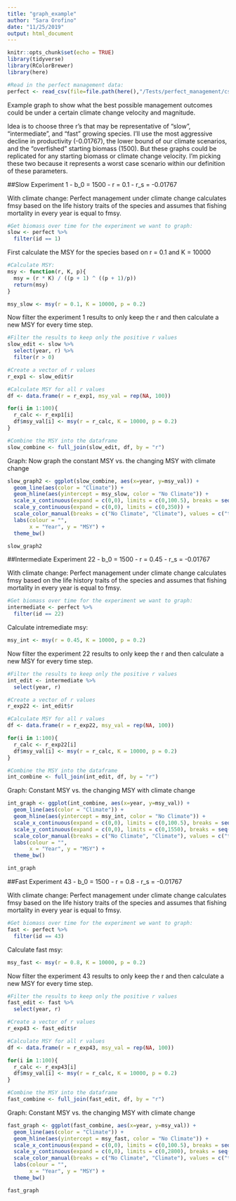 ```yaml
---
title: "graph_example"
author: "Sara Orofino"
date: "11/25/2019"
output: html_document
---
```


```r
knitr::opts_chunk$set(echo = TRUE)
library(tidyverse)
library(RColorBrewer)
library(here)

#Read in the perfect management data:
perfect <- read_csv(file=file.path(here(),"/Tests/perfect_management/csv_results/perfect.csv"))
```

Example graph to show what the best possible management outcomes could be under a certain climate change velocity and magnitude.

Idea is to choose three r's that may be representative of "slow", "intermediate", and "fast" growing species. I'll use the most aggressive decline in productivity (-0.01767), the lower bound of our climate scenarios, and the "overfished" starting biomass (1500). But these graphs could be replicated for any starting biomass or climate change velocity. I'm picking these two because it represents a worst case scenario within our definition of these parameters.

##Slow 
Experiment 1
 - b_0 = 1500
 - r = 0.1
 - r_s = -0.01767

With climate change: Perfect management under climate change calculates fmsy based on the life history traits of the species and assumes that fishing mortality in every year is equal to fmsy. 
```r
#Get biomass over time for the experiment we want to graph:
slow <- perfect %>% 
  filter(id == 1)

```

First calculate the MSY for the species based on r = 0.1 and K = 10000
```r
#Calculate MSY:
msy <- function(r, K, p){
  msy = (r * K) / ((p + 1) ^ ((p + 1)/p))
  return(msy)
}

msy_slow <- msy(r = 0.1, K = 10000, p = 0.2)

```

Now filter the experiment 1 results to only keep the r and then calculate a new MSY for every time step. 
```r
#Filter the results to keep only the positive r values
slow_edit <- slow %>% 
  select(year, r) %>% 
  filter(r > 0)

#Create a vector of r values
r_exp1 <- slow_edit$r

#Calculate MSY for all r values
df <- data.frame(r = r_exp1, msy_val = rep(NA, 100))

for(i in 1:100){
  r_calc <- r_exp1[i]
  df$msy_val[i] <- msy(r = r_calc, K = 10000, p = 0.2)
}

#Combine the MSY into the dataframe 
slow_combine <- full_join(slow_edit, df, by = "r")
```

Graph: Now graph the constant MSY vs. the changing MSY with climate change 
```r

slow_graph2 <- ggplot(slow_combine, aes(x=year, y=msy_val)) +
  geom_line(aes(color = "Climate")) +
  geom_hline(aes(yintercept = msy_slow, color = "No Climate")) + 
  scale_x_continuous(expand = c(0,0), limits = c(0,100.5), breaks = seq(0,100, by = 20)) +
  scale_y_continuous(expand = c(0,0), limits = c(0,350)) + 
  scale_color_manual(breaks = c("No Climate", "Climate"), values = c("tomato3", "forestgreen")) +
  labs(colour = "",
       x = "Year", y = "MSY") +
  theme_bw() 

slow_graph2
```


##Intermediate
Experiment 22
 - b_0 = 1500
 - r = 0.45
 - r_s = -0.01767

With climate change: Perfect management under climate change calculates fmsy based on the life history traits of the species and assumes that fishing mortality in every year is equal to fmsy. 
```r
#Get biomass over time for the experiment we want to graph:
intermediate <- perfect %>% 
  filter(id == 22)
```

Calculate intremediate msy:
```r
msy_int <- msy(r = 0.45, K = 10000, p = 0.2)
```

Now filter the experiment 22 results to only keep the r and then calculate a new MSY for every time step. 
```r
#Filter the results to keep only the positive r values
int_edit <- intermediate %>% 
  select(year, r) 

#Create a vector of r values
r_exp22 <- int_edit$r

#Calculate MSY for all r values
df <- data.frame(r = r_exp22, msy_val = rep(NA, 100))

for(i in 1:100){
  r_calc <- r_exp22[i]
  df$msy_val[i] <- msy(r = r_calc, K = 10000, p = 0.2)
}

#Combine the MSY into the dataframe 
int_combine <- full_join(int_edit, df, by = "r")
```

Graph: Constant MSY vs. the changing MSY with climate change 
```r

int_graph <- ggplot(int_combine, aes(x=year, y=msy_val)) +
  geom_line(aes(color = "Climate")) +
  geom_hline(aes(yintercept = msy_int, color = "No Climate")) + 
  scale_x_continuous(expand = c(0,0), limits = c(0,100.5), breaks = seq(0,100, by = 20)) +
  scale_y_continuous(expand = c(0,0), limits = c(0,1550), breaks = seq(0,1500, by = 500)) + 
  scale_color_manual(breaks = c("No Climate", "Climate"), values = c("tomato3", "forestgreen")) +
  labs(colour = "",
       x = "Year", y = "MSY") +
  theme_bw() 

int_graph
```


##Fast
Experiment 43
 - b_0 = 1500
 - r = 0.8
 - r_s = -0.01767

With climate change: Perfect management under climate change calculates fmsy based on the life history traits of the species and assumes that fishing mortality in every year is equal to fmsy. 
```r
#Get biomass over time for the experiment we want to graph:
fast <- perfect %>% 
  filter(id == 43)
```

Calculate fast msy:
```r
msy_fast <- msy(r = 0.8, K = 10000, p = 0.2)
```

Now filter the experiment 43 results to only keep the r and then calculate a new MSY for every time step. 
```r
#Filter the results to keep only the positive r values
fast_edit <- fast %>% 
  select(year, r) 

#Create a vector of r values
r_exp43 <- fast_edit$r

#Calculate MSY for all r values
df <- data.frame(r = r_exp43, msy_val = rep(NA, 100))

for(i in 1:100){
  r_calc <- r_exp43[i]
  df$msy_val[i] <- msy(r = r_calc, K = 10000, p = 0.2)
}

#Combine the MSY into the dataframe 
fast_combine <- full_join(fast_edit, df, by = "r")
```

Graph: Constant MSY vs. the changing MSY with climate change 
```r

fast_graph <- ggplot(fast_combine, aes(x=year, y=msy_val)) +
  geom_line(aes(color = "Climate")) +
  geom_hline(aes(yintercept = msy_fast, color = "No Climate")) + 
  scale_x_continuous(expand = c(0,0), limits = c(0,100.5), breaks = seq(0,100, by = 20)) +
  scale_y_continuous(expand = c(0,0), limits = c(0,2800), breaks = seq(0,2500, by = 500)) + 
  scale_color_manual(breaks = c("No Climate", "Climate"), values = c("tomato3", "forestgreen")) +
  labs(colour = "",
       x = "Year", y = "MSY") +
  theme_bw() 

fast_graph
```
